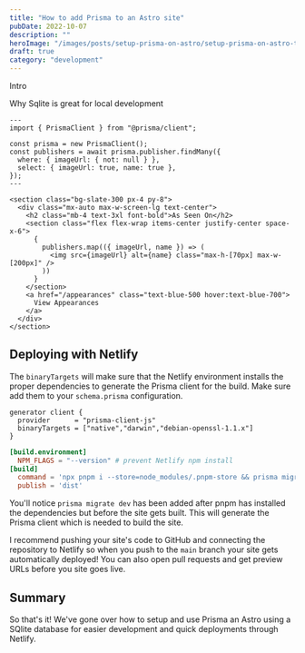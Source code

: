 ```yaml
---
title: "How to add Prisma to an Astro site"
pubDate: 2022-10-07
description: ""
heroImage: "/images/posts/setup-prisma-on-astro/setup-prisma-on-astro-thumbnail.jpeg"
draft: true
category: "development"
---
```


Intro

Why Sqlite is great for local development

```astro
---
import { PrismaClient } from "@prisma/client";

const prisma = new PrismaClient();
const publishers = await prisma.publisher.findMany({
  where: { imageUrl: { not: null } },
  select: { imageUrl: true, name: true },
});
---

<section class="bg-slate-300 px-4 py-8">
  <div class="mx-auto max-w-screen-lg text-center">
    <h2 class="mb-4 text-3xl font-bold">As Seen On</h2>
    <section class="flex flex-wrap items-center justify-center space-x-6">
      {
        publishers.map(({ imageUrl, name }) => (
          <img src={imageUrl} alt={name} class="max-h-[70px] max-w-[200px]" />
        ))
      }
    </section>
    <a href="/appearances" class="text-blue-500 hover:text-blue-700">
      View Appearances
    </a>
  </div>
</section>
```

## Deploying with Netlify

The `binaryTargets` will make sure that the Netlify environment installs the proper dependencies to generate the Prisma client for the build. Make sure add them to your `schema.prisma` configuration.

```prisma title="prism/schema.prisma"
generator client {
  provider      = "prisma-client-js"
  binaryTargets = ["native","darwin","debian-openssl-1.1.x"]
}
```

```toml {4}
[build.environment]
  NPM_FLAGS = "--version" # prevent Netlify npm install
[build]
  command = 'npx pnpm i --store=node_modules/.pnpm-store && prisma migrate dev && npm run build'
  publish = 'dist'
```

You'll notice `prisma migrate dev` has been added after pnpm has installed the dependencies but before the site gets built. This will generate the Prisma client which is needed to build the site.

I recommend pushing your site's code to GitHub and connecting the repository to Netlify so when you push to the `main` branch your site gets automatically deployed! You can also open pull requests and get preview URLs before you site goes live.

## Summary

So that's it! We've gone over how to setup and use Prisma an Astro using a SQlite database for easier development and quick deployments through Netlify.
